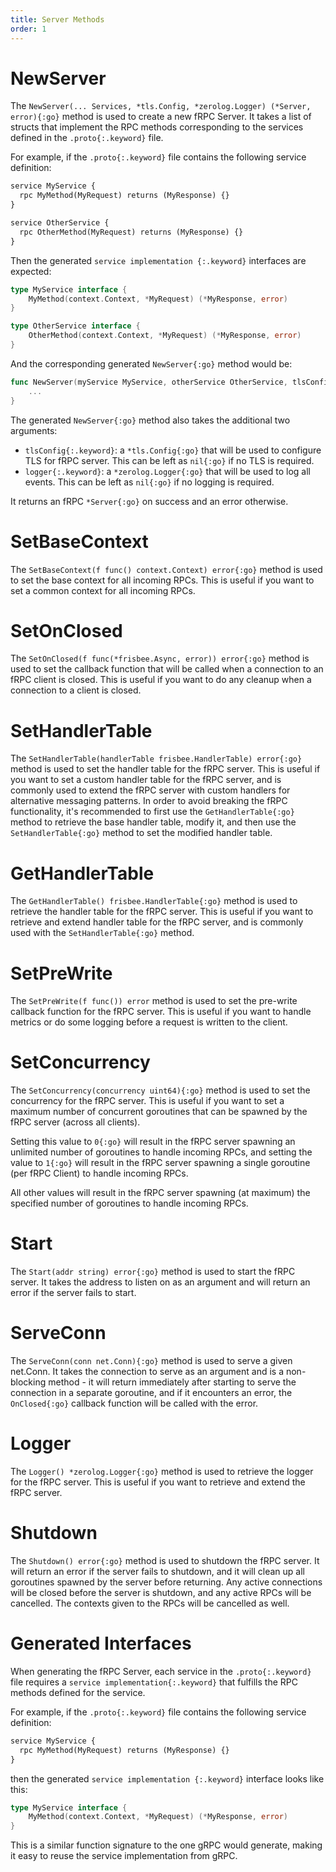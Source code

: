 ```yaml
---
title: Server Methods
order: 1
---
```


# NewServer

The `NewServer(... Services, *tls.Config, *zerolog.Logger) (*Server, error){:go}` method is used to create a new fRPC Server. It takes a list of structs that implement
the RPC methods corresponding to the services defined in the `.proto{:.keyword}` file.

For example, if the `.proto{:.keyword}` file contains the following service definition:
```proto
service MyService {
  rpc MyMethod(MyRequest) returns (MyResponse) {}
}

service OtherService {
  rpc OtherMethod(MyRequest) returns (MyResponse) {}
}
```

Then the generated `service implementation {:.keyword}` interfaces are expected:
```go
type MyService interface {
	MyMethod(context.Context, *MyRequest) (*MyResponse, error)
}

type OtherService interface {
    OtherMethod(context.Context, *MyRequest) (*MyResponse, error)
}
```

And the corresponding generated `NewServer{:go}` method would be:
```go
func NewServer(myService MyService, otherService OtherService, tlsConfig *tls.Config, logger *zerolog.Logger) (*Server, error) {
    ...
}
```

The generated `NewServer{:go}` method also takes the additional two arguments:
- `tlsConfig{:.keyword}`: a `*tls.Config{:go}` that will be used to configure TLS for fRPC server. This can be left as `nil{:go}` if no TLS is required.
- `logger{:.keyword}`: a `*zerolog.Logger{:go}` that will be used to log all events. This can be left as `nil{:go}` if no logging is required.

It returns an fRPC `*Server{:go}` on success and an error otherwise.

<Note content="For long-running RPC handlers it's important to pay attention to the passed on context.Context - it will be cancelled when the server is shutdown and handlers are expected to return as soon as that happens." />

# SetBaseContext

The `SetBaseContext(f func() context.Context) error{:go}` method is used to set the base context for all incoming RPCs. This is useful if you want to set a common context for all incoming RPCs.

# SetOnClosed

The `SetOnClosed(f func(*frisbee.Async, error)) error{:go}` method is used to set the callback function that will be called when a connection to an fRPC client is closed. This is useful if you want to do any cleanup when a connection to a client is closed.

# SetHandlerTable

The `SetHandlerTable(handlerTable frisbee.HandlerTable) error{:go}` method is used to set the handler table for the fRPC server. This is useful if you want to set a custom handler table for the fRPC server, and is commonly used to extend the fRPC server with custom handlers for
alternative messaging patterns. In order to avoid breaking the fRPC functionality, it's recommended to first use the `GetHandlerTable{:go}` method to retrieve the base handler table, modify it, and then use the `SetHandlerTable{:go}` method to set the modified handler table.

# GetHandlerTable

The `GetHandlerTable() frisbee.HandlerTable{:go}` method is used to retrieve the handler table for the fRPC server. This is useful if you want to retrieve and extend handler table for the fRPC server, and is commonly used with the `SetHandlerTable{:go}` method.

# SetPreWrite

The `SetPreWrite(f func()) error` method is used to set the pre-write callback function for the fRPC server. This is useful if you want to handle metrics or do some logging before a request is written to the client.

# SetConcurrency

The `SetConcurrency(concurrency uint64){:go}` method is used to set the concurrency for the fRPC server. This is useful if you want to set a maximum number of concurrent goroutines that can be spawned by the fRPC server (across all clients).

Setting this value to `0{:go}` will result in the fRPC server spawning an unlimited number of goroutines to handle incoming RPCs, and setting the value to `1{:go}` will result in the fRPC server spawning a single goroutine (per fRPC Client) to handle incoming RPCs.

All other values will result in the fRPC server spawning (at maximum) the specified number of goroutines to handle incoming RPCs.

# Start

The `Start(addr string) error{:go}` method is used to start the fRPC server. It takes the address to listen on as an argument and will return an error if the server fails to start.

# ServeConn

The `ServeConn(conn net.Conn){:go}` method is used to serve a given net.Conn. It takes the connection to serve as an argument and is a non-blocking method - it will return immediately after starting to serve the connection in a separate goroutine, and if it
encounters an error, the `OnClosed{:go}` callback function will be called with the error.

# Logger

The `Logger() *zerolog.Logger{:go}` method is used to retrieve the logger for the fRPC server. This is useful if you want to retrieve and extend the fRPC server.

# Shutdown

The `Shutdown() error{:go}` method is used to shutdown the fRPC server. It will return an error if the server fails to shutdown, and it will clean up all goroutines spawned by the server before returning. Any active connections will be closed before the server is shutdown, and any active RPCs
will be cancelled. The contexts given to the RPCs will be cancelled as well.

# Generated Interfaces

When generating the fRPC Server, each service in the `.proto{:.keyword}` file requires a `service implementation{:.keyword}` that
fulfills the RPC methods defined for the service.

For example, if the `.proto{:.keyword}` file contains the following service definition:
```proto
service MyService {
  rpc MyMethod(MyRequest) returns (MyResponse) {}
}
```

then the generated `service implementation {:.keyword}` interface looks like this:
```go
type MyService interface {
	MyMethod(context.Context, *MyRequest) (*MyResponse, error)
}
```

This is a similar function signature to the one gRPC would generate, making it easy to reuse the service implementation from gRPC.